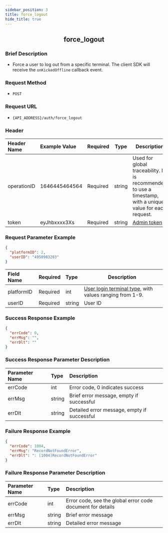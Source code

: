 ```yaml
---
sidebar_position: 3  
title: force_logout
hide_title: true  
---
```


<center>

## force_logout

</center>

### Brief Description

- Force a user to log out from a specific terminal. The client SDK will receive the `onKickedOffline` callback event.

### Request Method

- `POST`

### Request URL

- `{API_ADDRESS}/auth/force_logout`

### Header

| Header Name | Example Value   | Required | Type   | Description                                                        |
| :---------- | :-------------- | :------- | ------ | ------------------------------------------------------------------ |
| operationID | 1646445464564   | Required | string | Used for global traceability. It is recommended to use a timestamp, with a unique value for each request. |
| token       | eyJhbxxxx3Xs    | Required | string | [Admin token](/restapi/apis/authenticationManagement/getAdminToken) |

### Request Parameter Example

```json
{
  "platformID": 2,
  "userID": "4950983283"
}
```

| Field Name  | Required | Type   | Description                                                                              |
| :---------- | :------- | :----- | ---------------------------------------------------------------------------------------- |
| platformID  | Required | int    | [User login terminal type](/restapi/commonFields), with values ranging from 1-9.  |
| userID      | Required | string | User ID                                                                                  |

### Success Response Example

```json
{
  "errCode": 0,
  "errMsg": "",
  "errDlt": ""
}
```

### Success Response Parameter Description

| Parameter Name | Type   | Description                      |
| :------------- | :----- | :------------------------------- |
| errCode        | int    | Error code, 0 indicates success   |
| errMsg         | string | Brief error message, empty if successful |
| errDlt         | string | Detailed error message, empty if successful |

### Failure Response Example

```json
{
  "errCode": 1004,
  "errMsg": "RecordNotFoundError",
  "errDlt": ": [1004]RecordNotFoundError"
}
```

### Failure Response Parameter Description

| Parameter Name | Type   | Description                                  |
| :------------- | :----- | :------------------------------------------- |
| errCode        | int    | Error code, see the global error code document for details |
| errMsg         | string | Brief error message                          |
| errDlt         | string | Detailed error message                       |